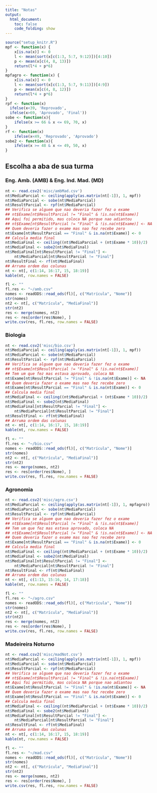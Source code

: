 ```yaml
---
title: "Notas"
output:
  html_document:
    toc: false
    code_folding: show
---
```


```r
source("setup_knitr.R")
mpf <- function(x) {
    x[is.na(x)] <- 0
    l <- mean(sort(x[c(1:3, 5:7, 9:12)])[4:10])
    p <- mean(x[c(4, 8, 13)])
    return(l*4 + p*6)
}
mpfagro <- function(x) {
    x[is.na(x)] <- 0
    l <- mean(sort(x[c(1:3, 5:7, 9:11)])[4:9])
    p <- mean(x[c(4, 8, 12)])
    return(l*4 + p*6)
}
rpf <- function(x)
  ifelse(x<39, 'Reprovado',
  ifelse(x>69, 'Aprovado', 'Final'))
sobe <- function(x){
    ifelse(x >= 66 & x <= 69, 70, x)
}
rf <- function(x)
    ifelse(x<49, 'Reprovado', 'Aprovado')
sobe2 <- function(x){
    ifelse(x >= 48 & x <= 49, 50, x)
}
```

## Escolha a aba de sua turma {.tabset}

### Eng. Amb. (AMB) & Eng. Ind. Mad. (MD)

```r
nt <- read.csv2('misc/ambMad.csv')
nt$MediaParcial <- ceiling(apply(as.matrix(nt[-1]), 1, mpf))
nt$MediaParcial <- sobe(nt$MediaParcial)
nt$ResultParcial <- rpf(nt$MediaParcial)
## Verifica se alguem que nao deveria fazer fez o exame
## nt$Exame[nt$ResultParcial != "Final" & !is.na(nt$Exame)]
## Aqui foi permitido, mas coloca NA porque nao adiantou
## nt$Exame[nt$ResultParcial != "Final" & !is.na(nt$Exame)] <- NA
## Quem deveria fazer o exame mas nao fez recebe zero
nt$Exame[nt$ResultParcial == "Final" & is.na(nt$Exame)] <- 0
## Calcula media final
nt$MediaFinal <- ceiling((nt$MediaParcial + (nt$Exame * 10))/2)
nt$MediaFinal <- sobe2(nt$MediaFinal)
nt$MediaFinal[nt$ResultParcial != "Final"] <-
    nt$MediaParcial[nt$ResultParcial != "Final"]
nt$ResultFinal <- rf(nt$MediaFinal)
## Arruma ordem das colunas
nt <- nt[, c(1:14, 16:17, 15, 18:19)]
kable(nt, row.names = FALSE)
```

```r
fl <- ""
fl.res <- "~/amb.csv"
nomes <- readODS::read_ods(fl)[, c("Matrícula", "Nome")]
str(nomes)
nt2 <- nt[, c("Matrícula", "MediaFinal")]
str(nt2)
res <- merge(nomes, nt2)
res <- res[order(res$Nome), ]
write.csv(res, fl.res, row.names = FALSE)
```

### Biologia

```r
nt <- read.csv2('misc/bio.csv')
nt$MediaParcial <- ceiling(apply(as.matrix(nt[-1]), 1, mpf))
nt$MediaParcial <- sobe(nt$MediaParcial)
nt$ResultParcial <- rpf(nt$MediaParcial)
## Verifica se alguem que nao deveria fazer fez o exame
## nt$Exame[nt$ResultParcial != "Final" & !is.na(nt$Exame)]
## Tem um que fez mas estava aprovado, coloca NA
nt$Exame[nt$ResultParcial != "Final" & !is.na(nt$Exame)] <- NA
## Quem deveria fazer o exame mas nao fez recebe zero
nt$Exame[nt$ResultParcial == "Final" & is.na(nt$Exame)] <- 0
## Calcula media final
nt$MediaFinal <- ceiling((nt$MediaParcial + (nt$Exame * 10))/2)
nt$MediaFinal <- sobe2(nt$MediaFinal)
nt$MediaFinal[nt$ResultParcial != "Final"] <-
    nt$MediaParcial[nt$ResultParcial != "Final"]
nt$ResultFinal <- rf(nt$MediaFinal)
## Arruma ordem das colunas
nt <- nt[, c(1:14, 16:17, 15, 18:19)]
kable(nt, row.names = FALSE)
```

```r
fl <- ""
fl.res <- "~/bio.csv"
nomes <- readODS::read_ods(fl)[, c("Matrícula", "Nome")]
str(nomes)
nt2 <- nt[, c("Matrícula", "MediaFinal")]
str(nt2)
res <- merge(nomes, nt2)
res <- res[order(res$Nome), ]
write.csv(res, fl.res, row.names = FALSE)
```

### Agronomia

```r
nt <- read.csv2('misc/agro.csv')
nt$MediaParcial <- ceiling(apply(as.matrix(nt[-1]), 1, mpfagro))
nt$MediaParcial <- sobe(nt$MediaParcial)
nt$ResultParcial <- rpf(nt$MediaParcial)
## Verifica se alguem que nao deveria fazer fez o exame
## nt$Exame[nt$ResultParcial != "Final" & !is.na(nt$Exame)]
## Tem um que fez mas estava aprovado, coloca NA
## nt$Exame[nt$ResultParcial != "Final" & !is.na(nt$Exame)] <- NA
## Quem deveria fazer o exame mas nao fez recebe zero
nt$Exame[nt$ResultParcial == "Final" & is.na(nt$Exame)] <- 0
## Calcula media final
nt$MediaFinal <- ceiling((nt$MediaParcial + (nt$Exame * 10))/2)
nt$MediaFinal <- sobe2(nt$MediaFinal)
nt$MediaFinal[nt$ResultParcial != "Final"] <-
    nt$MediaParcial[nt$ResultParcial != "Final"]
nt$ResultFinal <- rf(nt$MediaFinal)
## Arruma ordem das colunas
nt <- nt[, c(1:13, 15:16, 14, 17:18)]
kable(nt, row.names = FALSE)
```

```r
fl <- ""
fl.res <- "~/agro.csv"
nomes <- readODS::read_ods(fl)[, c("Matrícula", "Nome")]
str(nomes)
nt2 <- nt[, c("Matrícula", "MediaFinal")]
str(nt2)
res <- merge(nomes, nt2)
res <- res[order(res$Nome), ]
write.csv(res, fl.res, row.names = FALSE)
```

### Madeireira Noturno

```r
nt <- read.csv2('misc/madNot.csv')
nt$MediaParcial <- ceiling(apply(as.matrix(nt[-1]), 1, mpf))
nt$MediaParcial <- sobe(nt$MediaParcial)
nt$ResultParcial <- rpf(nt$MediaParcial)
## Verifica se alguem que nao deveria fazer fez o exame
## nt$Exame[nt$ResultParcial != "Final" & !is.na(nt$Exame)]
## Aqui foi permitido, mas coloca NA porque nao adiantou
nt$Exame[nt$ResultParcial != "Final" & !is.na(nt$Exame)] <- NA
## Quem deveria fazer o exame mas nao fez recebe zero
nt$Exame[nt$ResultParcial == "Final" & is.na(nt$Exame)] <- 0
## Calcula media final
nt$MediaFinal <- ceiling((nt$MediaParcial + (nt$Exame * 10))/2)
nt$MediaFinal <- sobe2(nt$MediaFinal)
nt$MediaFinal[nt$ResultParcial != "Final"] <-
    nt$MediaParcial[nt$ResultParcial != "Final"]
nt$ResultFinal <- rf(nt$MediaFinal)
## Arruma ordem das colunas
nt <- nt[, c(1:14, 16:17, 15, 18:19)]
kable(nt, row.names = FALSE)
```

```r
fl <- ""
fl.res <- "~/mad.csv"
nomes <- readODS::read_ods(fl)[, c("Matrícula", "Nome")]
str(nomes)
nt2 <- nt[, c("Matrícula", "MediaFinal")]
str(nt2)
res <- merge(nomes, nt2)
res <- res[order(res$Nome), ]
write.csv(res, fl.res, row.names = FALSE)
```
